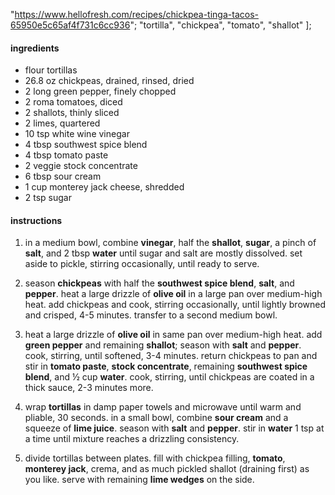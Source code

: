   "https://www.hellofresh.com/recipes/chickpea-tinga-tacos-65950e5c65af4f731c6cc936";
  "tortilla",
  "chickpea",
  "tomato",
  "shallot"
];

#### ingredients

- flour tortillas
- 26.8 oz chickpeas, drained, rinsed, dried
- 2 long green pepper, finely chopped
- 2 roma tomatoes, diced
- 2 shallots, thinly sliced
- 2 limes, quartered
- 10 tsp white wine vinegar
- 4 tbsp southwest spice blend
- 4 tbsp tomato paste
- 2 veggie stock concentrate
- 6 tbsp sour cream
- 1 cup monterey jack cheese, shredded
- 2 tsp sugar

#### instructions

1. in a medium bowl, combine **vinegar**, half the **shallot**, **sugar**, a pinch of **salt**, and 2 tbsp **water** until sugar and salt are mostly dissolved. set aside to pickle, stirring occasionally, until ready to serve.

2. season **chickpeas** with half the **southwest spice blend**, **salt**, and **pepper**. heat a large drizzle of **olive oil** in a large pan over medium-high heat. add chickpeas and cook, stirring occasionally, until lightly browned and crisped, 4-5 minutes. transfer to a second medium bowl.

3. heat a large drizzle of **olive oil** in same pan over medium-high heat. add **green pepper** and remaining **shallot**; season with **salt** and **pepper**. cook, stirring, until softened, 3-4 minutes. return chickpeas to pan and stir in **tomato paste**, **stock concentrate**, remaining **southwest spice blend**, and ½ cup **water**. cook, stirring, until chickpeas are coated in a thick sauce, 2-3 minutes more.

4. wrap **tortillas** in damp paper towels and microwave until warm and pliable, 30 seconds. in a small bowl, combine **sour cream** and a squeeze of **lime juice**. season with **salt** and **pepper**. stir in **water** 1 tsp at a time until mixture reaches a drizzling consistency.

5. divide tortillas between plates. fill with chickpea filling, **tomato**, **monterey jack**, crema, and as much pickled shallot (draining first) as you like. serve with remaining **lime wedges** on the side.
